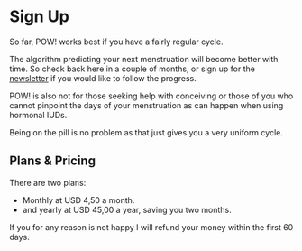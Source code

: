 # Sign Up

So far, POW! works best if you have a fairly regular cycle.

The algorithm predicting your next menstruation will become
better with time. So check back here in a couple of months,
or sign up for the
[newsletter](https://lillylabs.ck.page/a5f42d2b44) if you
would like to follow the progress.

POW! is also not for those seeking help with conceiving or
those of you who cannot pinpoint the days of your
menstruation as can happen when using hormonal IUDs.

Being on the pill is no problem as that just gives you a
very uniform cycle.

## Plans & Pricing

There are two plans:

- Monthly at USD 4,50 a month.
- and yearly at USD 45,00 a year, saving you two months.

If you for any reason is not happy I will refund your money
within the first 60 days.

<br />
<Onboarding />
